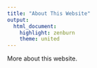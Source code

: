 ```yaml
---
title: "About This Website"
output: 
  html_document: 
    highlight: zenburn
    theme: united
---
```


More about this website. 